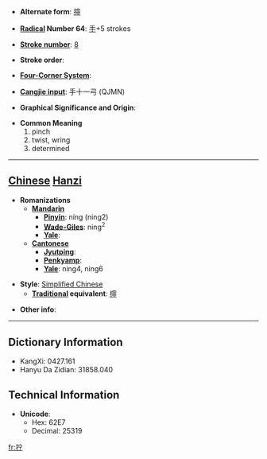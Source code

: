 * '''Alternate form''': [[擰]]

* '''[[Wiktionary:Chinese radical index| Radical]] Number 64''': [[Wiktionary:Chinese radical index 手|手]]+5 strokes

* '''[[Wiktionary:Chinese total strokes index|Stroke number]]''': [[Wiktionary:Chinese total strokes index 8|8]]

* '''Stroke order''': 

* '''[[Wiktionary:Chinese four corner index|Four-Corner System]]''': 

* '''[[Wiktionary:Chinese Cangjie index|Cangjie input]]''': 手十一弓 (QJMN)

* '''Graphical Significance and Origin''': 

* '''Common Meaning'''
*#pinch
*# twist, wring
*# determined


----

== [[Chinese]] [[Hanzi]] ==

* '''Romanizations'''
** '''[[Mandarin]]'''
*** '''[[Pinyin]]''': níng (ning2)
*** '''[[Wade-Giles]]''': ning<sup>2</sup>
*** '''[[Yale]]''': 
** '''[[Cantonese]]'''
*** '''[[Jyutping]]''':
*** '''[[Penkyamp]]''': 
*** '''[[Yale]]''': ning4, ning6

* '''Style''': [[Simplified Chinese]] 
** '''[[Traditional Chinese|Traditional]] equivalent''': [[擰]]

* '''Other info''': 

----

== Dictionary Information ==

* KangXi: 0427.161
* Hanyu Da Zidian: 31858.040

== Technical Information ==

* '''Unicode''':
** Hex: 62E7
** Decimal: 25319

[[fr:拧]]